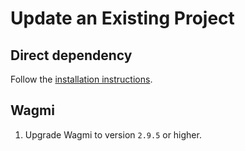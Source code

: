 # Update an Existing Project

## Direct dependency

Follow the [installation instructions](/identity/smart-wallet/introduction/install-web).

## Wagmi

1. Upgrade Wagmi to version `2.9.5` or higher.
